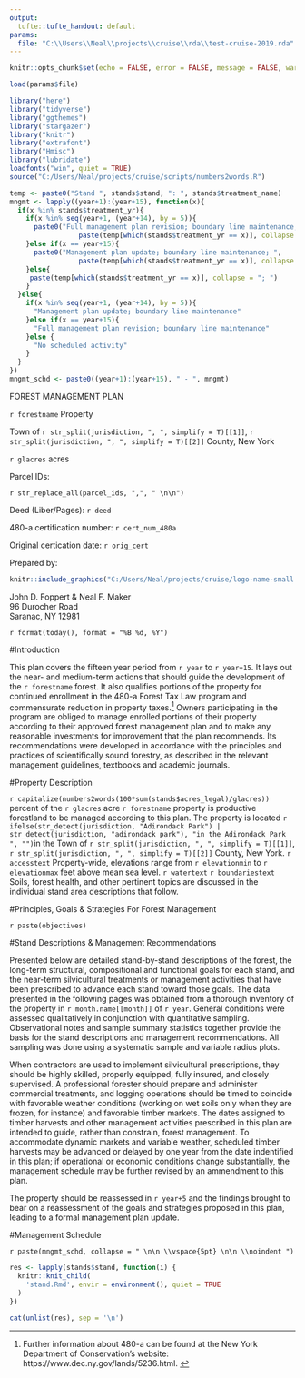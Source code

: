 ```yaml
---
output:
  tufte::tufte_handout: default
params:
  file: "C:\\Users\\Neal\\projects\\cruise\\rda\\test-cruise-2019.rda"
---
```


```r
knitr::opts_chunk$set(echo = FALSE, error = FALSE, message = FALSE, warning = FALSE, fig.width = 5, fig.height = 3.75)
```

```r

load(params$file)

library("here")
library("tidyverse")
library("ggthemes")
library("stargazer")
library("knitr")
library("extrafont")
library("Hmisc")
library("lubridate")
loadfonts("win", quiet = TRUE)
source("C:/Users/Neal/projects/cruise/scripts/numbers2words.R")

temp <- paste0("Stand ", stands$stand, ": ", stands$treatment_name)
mngmt <- lapply((year+1):(year+15), function(x){
  if(x %in% stands$treatment_yr){
    if(x %in% seq(year+1, (year+14), by = 5)){
      paste0("Full management plan revision; boundary line maintenance; ",
                 paste(temp[which(stands$treatment_yr == x)], collapse = "; "))
    }else if(x == year+15){
      paste0("Management plan update; boundary line maintenance; ",
                 paste(temp[which(stands$treatment_yr == x)], collapse = "; "))
    }else{
     paste(temp[which(stands$treatment_yr == x)], collapse = "; ") 
    }
  }else{
    if(x %in% seq(year+1, (year+14), by = 5)){
      "Management plan update; boundary line maintenance"
    }else if(x == year+15){
      "Full management plan revision; boundary line maintenance"
    }else {
      "No scheduled activity"
    }
  }
})
mngmt_schd <- paste0((year+1):(year+15), " - ", mngmt)
```

\pagenumbering{gobble}
\vspace*{30pt}

\huge FOREST MANAGEMENT PLAN

\vspace{30pt}

\LARGE `r forestname` Property

\vspace{22pt}

\normalsize Town of `r str_split(jurisdiction, ", ", simplify = T)[[1]]`, `r str_split(jurisdiction, ", ", simplify = T)[[2]]` County, New York  

\vspace{70pt}

\small `r glacres` acres 

\vspace{18pt}

Parcel IDs: 

\vspace{8pt}

`r str_replace_all(parcel_ids, ",", " \n\n")`

\vspace{10pt}

Deed (Liber/Pages): `r deed`

\vspace{10pt}

480-a certification number: `r cert_num_480a`

\vspace{10pt}

Original certication date: `r orig_cert`

\vspace{60pt}

Prepared by:
```r
knitr::include_graphics("C:/Users/Neal/projects/cruise/logo-name-small.png")
```

John D. Foppert & Neal F. Maker  
96 Durocher Road  
Saranac, NY 12981  

\vspace{30pt}

\large `r format(today(), format = "%B %d, %Y")`

\pagebreak
\pagenumbering{arabic}

#Introduction

This plan covers the fifteen year period from `r year` to `r year+15`. It lays out the near- and medium-term actions that should guide the development of the `r forestname` forest. It also qualifies portions of the property for continued enrollment in the 480-a Forest Tax Law program and commensurate reduction in property taxes.^[Further information about 480-a can be found at the New York Department of Conservation's website: https://www.dec.ny.gov/lands/5236.html. \vspace{20pt}]  Owners participating in the program are obliged to manage enrolled portions of their property according to their approved forest management plan and to make any reasonable investments for improvement that the plan recommends. Its recommendations were developed in accordance with the principles and practices of scientifically sound forestry, as described in the relevant management guidelines, textbooks and academic journals.

#Property Description

`r capitalize(numbers2words(100*sum(stands$acres_legal)/glacres))` percent of the `r glacres` acre `r forestname` property is productive forestland to be managed according to this plan. The property is located `r ifelse(str_detect(jurisdiction, "Adirondack Park") | str_detect(jurisdiction, "adirondack park"), "in the Adirondack Park ", "")`in the Town of `r str_split(jurisdiction, ", ", simplify = T)[[1]]`, `r str_split(jurisdiction, ", ", simplify = T)[[2]]` County, New York. `r accesstext` Property-wide, elevations range from `r elevationmin` to `r elevationmax` feet above mean sea level. `r watertext` `r boundariestext` Soils, forest health, and other pertinent topics are discussed in the individual stand area descriptions that follow.

#Principles, Goals & Strategies For Forest Management

`r paste(objectives)`

#Stand Descriptions & Management Recommendations

Presented below are detailed stand-by-stand descriptions of the forest, the long-term structural, compositional and functional goals for each stand, and the near-term silvicultural treatments or management activities that have been prescribed to advance each stand toward those goals.  The data presented in the following pages was obtained from a thorough inventory of the property in `r month.name[[month]]` of `r year`.  General conditions were assessed qualitatively in conjunction with quantitative sampling.  Observational notes and sample summary statistics together provide the basis for the stand descriptions and management recommendations. All sampling was done using a systematic sample and variable radius plots.

When contractors are used to implement silvicultural prescriptions, they should be highly skilled, properly equipped, fully insured, and closely supervised.  A professional forester should prepare and administer commercial treatments, and logging operations should be timed to coincide with favorable weather conditions (working on wet soils only when they are frozen, for instance) and favorable timber markets. The dates assigned to timber harvests and other management activities prescribed in this plan are intended to guide, rather than constrain, forest management. To accommodate dynamic markets and variable weather, scheduled timber harvests may be advanced or delayed by one year from the date indentified in this plan; if operational or economic conditions change substantially, the management schedule may be further revised by an ammendment to this plan.

The property should be reassessed in `r year+5` and the findings brought to bear on a reassessment of the goals and strategies proposed in this plan, leading to a formal management plan update.

\newpage

#Management Schedule

\small `r paste(mngmt_schd, collapse = " \n\n \\vspace{5pt} \n\n \\noindent ")`

\newpage

```r
res <- lapply(stands$stand, function(i) {
  knitr::knit_child(
    'stand.Rmd', envir = environment(), quiet = TRUE
  )
})

cat(unlist(res), sep = '\n')
```
